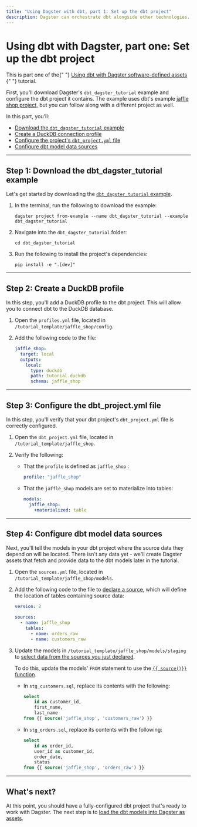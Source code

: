 ```yaml
---
title: "Using Dagster with dbt, part 1: Set up the dbt project"
description: Dagster can orchestrate dbt alongside other technologies.
---
```


# Using dbt with Dagster, part one: Set up the dbt project

<Note>
  This is part one of the{" "}
  <a href="/integrations/dbt/using-dbt-with-dagster">
    Using dbt with Dagster software-defined assets
  </a>{" "}
  tutorial.
</Note>

First, you'll download Dagster's `dbt_dagster_tutorial` example and configure the dbt project it contains. The example uses dbt's example [jaffle shop project](https://github.com/dbt-labs/jaffle_shop), but you can follow along with a different project as well.

In this part, you'll:

- [Download the `dbt_dagster_tutorial` example](#step-1-download-the-dbt_dagster_tutorial-example)
- [Create a DuckDB connection profile](#step-2-create-a-duckdb-profile)
- [Configure the project's `dbt_project.yml` file](#step-3-configure-the-dbt_projectyml-file)
- [Configure dbt model data sources](#step-4-configure-dbt-model-data-sources)

---

## Step 1: Download the dbt_dagster_tutorial example

Let's get started by downloading the [`dbt_dagster_tutorial` example](https://github.com/dagster-io/dagster/tree/master/examples/dbt_dagster_tutorial).

1. In the terminal, run the following to download the example:

   ```shell
   dagster project from-example --name dbt_dagster_tutorial --example dbt_dagster_tutorial
   ```

2. Navigate into the `dbt_dagster_tutorial` folder:

   ```shell
   cd dbt_dagster_tutorial
   ```

3. Run the following to install the project's dependencies:

   ```shell
   pip install -e ".[dev]"
   ```

---

## Step 2: Create a DuckDB profile

In this step, you'll add a DuckDB profile to the dbt project. This will allow you to connect dbt to the DuckDB database.

1. Open the `profiles.yml` file, located in `/tutorial_template/jaffle_shop/config`.

2. Add the following code to the file:

   ```yaml
   jaffle_shop:
     target: local
     outputs:
       local:
         type: duckdb
         path: tutorial.duckdb
         schema: jaffle_shop
   ```

---

## Step 3: Configure the dbt_project.yml file

In this step, you'll verify that your dbt project's `dbt_project.yml` file is correctly configured.

1. Open the `dbt_project.yml` file, located in `/tutorial_template/jaffle_shop`.

2. Verify the following:

   - That the `profile` is defined as `jaffle_shop` :

     ```yaml
     profile: "jaffle_shop"
     ```

   - That the `jaffle_shop` models are set to materialize into tables:

     ```yaml
     models:
       jaffle_shop:
         +materialized: table
     ```

---

## Step 4: Configure dbt model data sources

Next, you'll tell the models in your dbt project where the source data they depend on will be located. There isn't any data yet - we'll create Dagster assets that fetch and provide data to the dbt models later in the tutorial.

1. Open the `sources.yml` file, located in `/tutorial_template/jaffle_shop/models`.

2. Add the following code to the file to [declare a source](https://docs.getdbt.com/docs/building-a-dbt-project/using-sources#declaring-a-source), which will define the location of tables containing source data:

   ```yaml
   version: 2

   sources:
     - name: jaffle_shop
       tables:
         - name: orders_raw
         - name: customers_raw
   ```

3. Update the models in `/tutorial_template/jaffle_shop/models/staging` to [select data from the sources you just declared](https://docs.getdbt.com/docs/building-a-dbt-project/using-sources#selecting-from-a-source).

   To do this, update the models' `FROM` statement to use the [`{{ source()}}` function](https://docs.getdbt.com/reference/dbt-jinja-functions/source).

   - In `stg_customers.sql`, replace its contents with the following:

     ```sql
     select
         id as customer_id,
         first_name,
         last_name
     from {{ source('jaffle_shop', 'customers_raw') }}
     ```

   - In `stg_orders.sql`, replace its contents with the following:

     ```sql
     select
         id as order_id,
         user_id as customer_id,
         order_date,
         status
     from {{ source('jaffle_shop', 'orders_raw') }}
     ```

---

## What's next?

At this point, you should have a fully-configured dbt project that's ready to work with Dagster. The next step is to [load the dbt models into Dagster as assets](/integrations/dbt/using-dbt-with-dagster/part-two).
